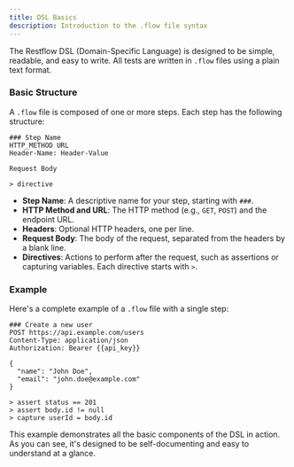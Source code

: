 ```yaml
---
title: DSL Basics
description: Introduction to the .flow file syntax
---
```


The Restflow DSL (Domain-Specific Language) is designed to be simple, readable, and easy to write. All tests are written in `.flow` files using a plain text format.

### Basic Structure

A `.flow` file is composed of one or more steps. Each step has the following structure:

```
### Step Name
HTTP_METHOD URL
Header-Name: Header-Value

Request Body

> directive
```

- **Step Name**: A descriptive name for your step, starting with `###`.
- **HTTP Method and URL**: The HTTP method (e.g., `GET`, `POST`) and the endpoint URL.
- **Headers**: Optional HTTP headers, one per line.
- **Request Body**: The body of the request, separated from the headers by a blank line.
- **Directives**: Actions to perform after the request, such as assertions or capturing variables. Each directive starts with `>`.

### Example

Here's a complete example of a `.flow` file with a single step:

```flow
### Create a new user
POST https://api.example.com/users
Content-Type: application/json
Authorization: Bearer {{api_key}}

{
  "name": "John Doe",
  "email": "john.doe@example.com"
}

> assert status == 201
> assert body.id != null
> capture userId = body.id
```

This example demonstrates all the basic components of the DSL in action. As you can see, it's designed to be self-documenting and easy to understand at a glance.

